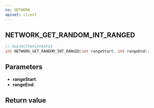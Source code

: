 ```yaml
---
ns: NETWORK
apiset: client
---
```

## NETWORK_GET_RANDOM_INT_RANGED

```c
// 0xE30CF56F1EFA5F43
int NETWORK_GET_RANDOM_INT_RANGED(int rangeStart, int rangeEnd);
```


## Parameters
* **rangeStart**:
* **rangeEnd**:

## Return value